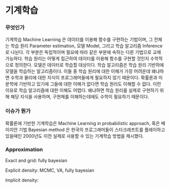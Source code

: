 # 기계학습 {#machine-learning}

### 무엇인가 {-}

기계학습 Machine Learning 은 데이터를 이용해 함수를 구현하는 기법이며, 그 전체는 학습 원리 Parameter estimation, 모델 Model, 그리고 학습 알고리즘 Inference 로 나뉜다.
각 부분은 독립적이며 필요에 따라 같은 부분에 속하는 다른 기법으로 교체 가능하다.
학습 원리는 어떻게 접근하여 데이터를 이용해 함수를 구현할 것인지 수학적으로 정의한다.
모델은 데이터로 학습할 대상이다.
학습 알고리즘은 학습 원리 기반하에 모델을 학습하는 알고리즘이다.
이들 중 학습 원리에 대한 이해가 가장 어려운데 왜냐하면 수학과 물리에 대한 지식이 프로그래머들에게 필요하지 않기 때문이다.
확률론과 미분학에 기반하고 있기에 그들에 대한 이해가 없다면 학습 원리도 이해할 수 없다.
이런 이유로 학습 알고리즘에 대한 이해도 어렵다.
왜냐하면 학습 원리를 실제로 구현하기 위해 해당 지식을 사용하며, 구현체를 이해하는데에도 수학이 필요하기 때문이다.

### 이슈가 뭔가 {-}

확률론에 기반한 기계학습은 Machine Learning in probabilistic approach, 혹은 베이지안 기법 Bayesian method 은 한국의 프로그래머들이 스타크래프트를 플레이하고 있을때인 2000년도 이전 실제로 사용할 수 있는 기계학습 방법을 제시했다.

### Approximation {-}

Exact and grid: fully bayesian

Explicit density: MCMC, VA, fully bayesian

Implicit density:
